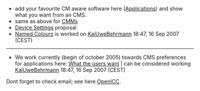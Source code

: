 * add your favourite CM aware software here ([[Applications]]) and show what you want from an CMS.
* same as above for [[ColourMatchingModuls|CMMs]]
* [[Device Settings]] proposal
* [[FeatureWish|Named Colours]] is worked on [[User:KaiUweBehrmann|KaiUweBehrmann]] 18:47, 16 Sep 2007 (CEST)



----
* We work currently (begin of october 2005) towards CMS preferences for applications here: [[What_the_users_want|What the users want]] | can be considered working [[User:KaiUweBehrmann|KaiUweBehrmann]] 18:47, 16 Sep 2007 (CEST)


Dont forget to check email; see here [[OpenICC]].
